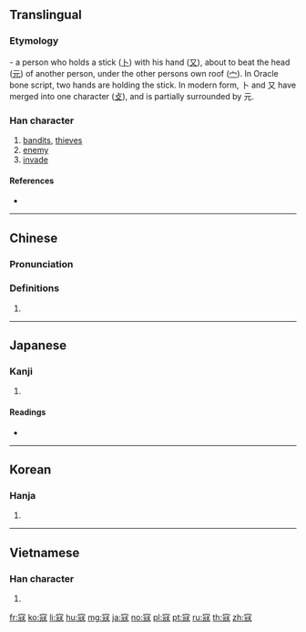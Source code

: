 {{character info/new}}
{{also|冦}}
==Translingual==

===Etymology===
{{Han etyl}}
{{liushu|ic}} - a person who holds a stick ([[卜]]) with his hand ([[又]]), about to beat the head ([[元]]) of another person, under the other persons own roof ([[宀]]). In Oracle bone script, two hands are holding the stick. In modern form, 卜 and 又 have merged into one character ([[攴]]), and is partially surrounded by 元.

===Han character===
{{Han char|rn=40|rad=宀|as=08|sn=11|four=30214|canj=JMUE|ids=⿱宀⿺元攴}}

# [[bandit]]s, [[thieves]]
# [[enemy]]
# [[invade]]

====References====
* {{Han ref|kx=0288.150|dkj=07209|dj=0571.040|hdz=20936.070|uh=5BC7|ud=23495|bh=B146|bd=45382}}

----

==Chinese==
{{zh-forms}}

===Pronunciation===
{{zh-pron
|m=kòu
|c=kau3
|h=pfs=
|md=
|mn=
|w=
|mc=y
|oc=y
|cat=
}}

===Definitions===
{{zh-hanzi}}

# {{rfdef|lang=zh}}

----

==Japanese==

===Kanji===
{{ja-kanji|grade=|rs=宀08}}

# {{defn|lang=ja|sort=宀08}}

====Readings====
* {{ja-readings|on=[[こう]] (kō)|kun=[[あだする]] (adasuru), [[あだ]] (ada)}}

----

==Korean==

===Hanja===
{{ko-hanja|hangeul=구|rv=gu|mr=ku}}

# {{defn|lang=ko|sort=宀08}}

----

==Vietnamese==

===Han character===
{{vi-hantu|[[khấu]], [[kháu]]|rs=宀08}}

# {{defn|lang=vi|sort=宀08}}

[[fr:寇]]
[[ko:寇]]
[[li:寇]]
[[hu:寇]]
[[mg:寇]]
[[ja:寇]]
[[no:寇]]
[[pl:寇]]
[[pt:寇]]
[[ru:寇]]
[[th:寇]]
[[zh:寇]]